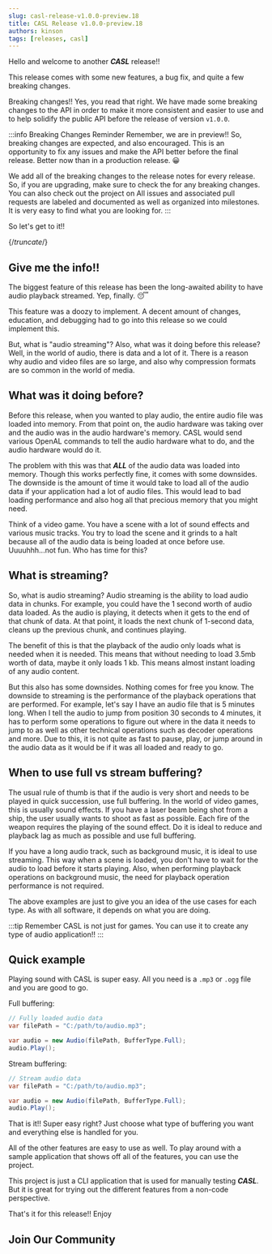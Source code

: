 ```yaml
---
slug: casl-release-v1.0.0-preview.18
title: CASL Release v1.0.0-preview.18
authors: kinson
tags: [releases, casl]
---
```



Hello and welcome to another _**CASL**_ release!!

This release comes with some new features, a bug fix, and quite a few breaking changes.

Breaking changes!! Yes, you read that right. We have made some breaking changes to the API in order
to make it more consistent and easier to use and to help solidify the public API before the release
of version `v1.0.0`.

:::info Breaking Changes Reminder
Remember, we are in preview!! So, breaking changes are expected, and also encouraged.
This is an opportunity to fix any issues and make the API better before the final release.
Better now than in a production release.  😀

We add all of the breaking changes to the release notes for every release.  So, if you are
upgrading, make sure to check the <ReleaseNotes projName="CASL" version="v1.0.0-preview.18"/>
for any breaking changes. You can also check out the project on <URL link="github.com/kinsondigital/casl" text="GitHub"/>
All issues and associated pull requests are labeled and documented as well as organized into
milestones.  It is very easy to find what you are looking for.
:::


So let's get to it!!

{/*truncate*/}


## Give me the info!!

The biggest feature of this release has been the long-awaited ability to have audio playback
streamed.  Yep, finally. 😴

This feature was a doozy to implement. A decent amount of changes, education, and debugging
had to go into this release so we could implement this.

But, what is "audio streaming"?  Also, what was it doing before this release?  Well, in the world of
audio, there is data and a lot of it.  There is a reason why audio and video files are so large,
and also why compression formats are so common in the world of media.

## What was it doing before?

Before this release, when you wanted to play audio, the entire audio file was loaded into memory.
From that point on, the audio hardware was taking over and the audio was in the audio hardware's memory.
CASL would send various OpenAL commands to tell the audio hardware what to do, and the audio hardware
would do it.

The problem with this was that _**ALL**_ of the audio data was loaded into memory.  Though this works
perfectly fine, it comes with some downsides.  The downside is the amount of time it would take
to load all of the audio data if your application had a lot of audio files.  This would lead to bad
loading performance and also hog all that precious memory that you might need.

Think of a video game.  You have a scene with a lot of sound effects and various music tracks.
You try to load the scene and it grinds to a halt because all of the audio data is being loaded
at once before use.  Uuuuhhh...not fun.  Who has time for this?

## What is streaming?

So, what is audio streaming?  Audio streaming is the ability to load audio data in chunks.
For example, you could have the 1 second worth of audio data loaded.  As the audio is playing,
it detects when it gets to the end of that chunk of data.  At that point, it loads the next chunk
of 1-second data, cleans up the previous chunk, and continues playing.

The benefit of this is that the playback of the audio only loads what is needed when it is needed.
This means that without needing to load 3.5mb worth of data, maybe it only loads 1 kb.  This means
almost instant loading of any audio content.

But this also has some downsides.  Nothing comes for free you know.  The downside to streaming 
is the performance of the playback operations that are performed.  For example, let's say
I have an audio file that is 5 minutes long.  When I tell the audio to jump from position 30 seconds
to 4 minutes, it has to perform some operations to figure out where in the data it needs to jump to
as well as other technical operations such as decoder operations and more.  Due to this, it is not
quite as fast to pause, play, or jump around in the audio data as it would be if it was all loaded
and ready to go.

## When to use full vs stream buffering?

The usual rule of thumb is that if the audio is very short and needs to be played in quick succession,
use full buffering.  In the world of video games, this is usually sound effects.  If you have
a laser beam being shot from a ship, the user usually wants to shoot as fast as possible.
Each fire of the weapon requires the playing of the sound effect.  Do it is ideal to reduce
and playback lag as much as possible and use full buffering.

If you have a long audio track, such as background music, it is ideal to use streaming. This way
when a scene is loaded, you don't have to wait for the audio to load before it starts playing.
Also, when performing playback operations on background music, the need for playback operation performance
is not required.

The above examples are just to give you an idea of the use cases for each type.  As with all
software, it depends on what you are doing.

:::tip  Remember
CASL is not just for games.  You can use it to create any type of audio application!!
:::

## Quick example

Playing sound with CASL is super easy.  All you need is a `.mp3` or `.ogg` file and you are good to go.

Full buffering:
```csharp
// Fully loaded audio data
var filePath = "C:/path/to/audio.mp3";

var audio = new Audio(filePath, BufferType.Full);
audio.Play();
```
Stream buffering:
```csharp
// Stream audio data
var filePath = "C:/path/to/audio.mp3";

var audio = new Audio(filePath, BufferType.Full);
audio.Play();
```

That is it!! Super easy right? Just choose what type of buffering you want and everything
else is handled for you.

All of the other features are easy to use as well.  To play around with a sample application
that shows off all of the features, you can use the <URL link="github.com/kinsondigital/casl-samples" text="CASLTesting"/> project.

This project is just a CLI application that is used for manually testing _**CASL**_.  But it is great
for trying out the different features from a non-code perspective.

That's it for this release!!  Enjoy

## <span class="color-section">Join Our Community</span>

<JoinComm />
